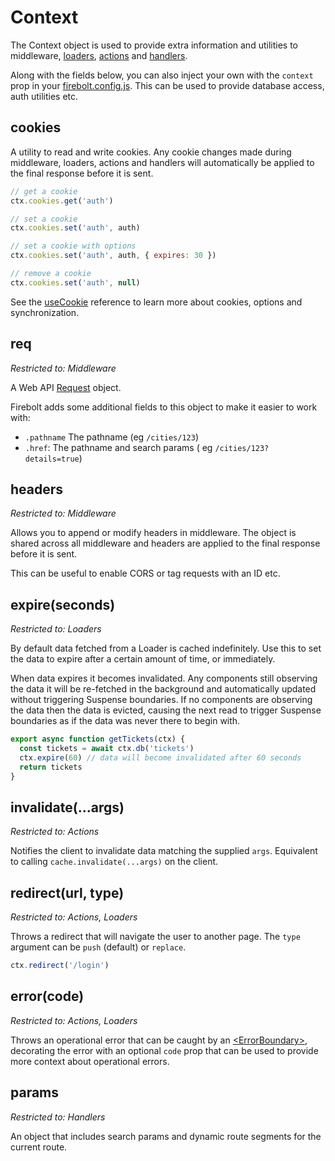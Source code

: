 <Meta
  title='Reference: Context'
  description='API Reference for the Context object in Firebolt.'
/>

# Context

The Context object is used to provide extra information and utilities to middleware, [loaders](/doc/ref/useLoader), [actions](/docs/ref/useAction) and [handlers](/docs/ref/handler-js).

Along with the fields below, you can also inject your own with the `context` prop in your [firebolt.config.js](/docs/ref/config). This can be used to provide database access, auth utilities etc.

## cookies

A utility to read and write cookies. Any cookie changes made during middleware, loaders, actions and handlers will automatically be applied to the final response before it is sent.

```jsx
// get a cookie
ctx.cookies.get('auth')

// set a cookie
ctx.cookies.set('auth', auth)

// set a cookie with options
ctx.cookies.set('auth', auth, { expires: 30 })

// remove a cookie
ctx.cookies.set('auth', null)
```

See the [useCookie](/docs/ref/useCookie) reference to learn more about cookies, options and synchronization.

## req

_Restricted to: Middleware_

A Web API [Request](https://developer.mozilla.org/en-US/docs/Web/API/Request) object.

Firebolt adds some additional fields to this object to make it easier to work with:

- `.pathname` The pathname (eg `/cities/123`)
- `.href`: The pathname and search params ( eg `/cities/123?details=true`)

## headers

_Restricted to: Middleware_

Allows you to append or modify headers in middleware. The object is shared across all middleware and headers are applied to the final response before it is sent.

This can be useful to enable CORS or tag requests with an ID etc.

## expire(seconds)

_Restricted to: Loaders_

By default data fetched from a Loader is cached indefinitely. Use this to set the data to expire after a certain amount of time, or immediately.

When data expires it becomes invalidated. Any components still observing the data it will be re-fetched in the background and automatically updated without triggering Suspense boundaries. If no components are observing the data then the data is evicted, causing the next read to trigger Suspense boundaries as if the data was never there to begin with.

```jsx
export async function getTickets(ctx) {
  const tickets = await ctx.db('tickets')
  ctx.expire(60) // data will become invalidated after 60 seconds
  return tickets
}
```

## invalidate(...args)

_Restricted to: Actions_

Notifies the client to invalidate data matching the supplied `args`. Equivalent to calling `cache.invalidate(...args)` on the client.

## redirect(url, type)

_Restricted to: Actions, Loaders_

Throws a redirect that will navigate the user to another page. The `type` argument can be `push` (default) or `replace`.

```jsx
ctx.redirect('/login')
```

## error(code)

_Restricted to: Actions, Loaders_

Throws an operational error that can be caught by an [\<ErrorBoundary\>](/docs/ref/error-boundary), decorating the error with an optional `code` prop that can be used to provide more context about operational errors.

## params

_Restricted to: Handlers_

An object that includes search params and dynamic route segments for the current route.
